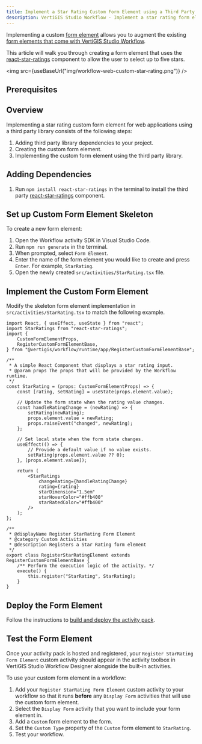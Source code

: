 ```yaml
---
title: Implement a Star Rating Custom Form Element using a Third Party Library
description: VertiGIS Studio Workflow - Implement a star rating form element for web applications using a third party library
---
```



Implementing a custom [form element](key-concepts.mdx#form-elements) allows you to augment the existing [form elements that come with VertiGIS Studio Workflow](https://docs.vertigisstudio.com/workflow/latest/help/Default.htm#wf5/help/form-elements/auto-complete.htm%3FTocPath%3DForms%7CForm%2520Element%2520Reference%7C_____0).

This article will walk you through creating a form element that uses the [react-star-ratings](https://github.com/ekeric13/react-star-ratings) component to allow the user to select up to five stars.

<img src={useBaseUrl("img/workflow-web-custom-star-rating.png")} />

## Prerequisites

<WebPrereqs />

## Overview

Implementing a star rating custom form element for web applications using a third party library consists of the following steps:

1. Adding third party library dependencies to your project.
1. Creating the custom form element.
1. Implementing the custom form element using the third party library.

## Adding Dependencies

1. Run `npm install react-star-ratings` in the terminal to install the third party [react-star-ratings](https://github.com/ekeric13/react-star-ratings) component.

## Set up Custom Form Element Skeleton

To create a new form element:

1. Open the Workflow activity SDK in Visual Studio Code.
1. Run `npm run generate` in the terminal.
1. When prompted, select `Form Element`.
1. Enter the name of the form element you would like to create and press `Enter`. For example, `StarRating`.
1. Open the newly created `src/activities/StarRating.tsx` file.

## Implement the Custom Form Element

Modify the skeleton form element implementation in `src/activities/StarRating.tsx` to match the following example.

```tsx title="src/activities/StarRating.tsx"
import React, { useEffect, useState } from "react";
import StarRatings from "react-star-ratings";
import {
    CustomFormElementProps,
    RegisterCustomFormElementBase,
} from "@vertigis/workflow/runtime/app/RegisterCustomFormElementBase";

/**
 * A simple React Component that displays a star rating input.
 * @param props The props that will be provided by the Workflow runtime.
 */
const StarRating = (props: CustomFormElementProps) => {
    const [rating, setRating] = useState(props.element.value);

    // Update the form state when the rating value changes.
    const handleRatingChange = (newRating) => {
        setRating(newRating);
        props.element.value = newRating;
        props.raiseEvent("changed", newRating);
    };

    // Set local state when the form state changes.
    useEffect(() => {
        // Provide a default value if no value exists.
        setRating(props.element.value ?? 0);
    }, [props.element.value]);

    return (
        <StarRatings
            changeRating={handleRatingChange}
            rating={rating}
            starDimension="1.5em"
            starHoverColor="#ffb400"
            starRatedColor="#ffb400"
        />
    );
};

/**
 * @displayName Register StarRating Form Element
 * @category Custom Activities
 * @description Registers a Star Rating form element
 */
export class RegisterStarRatingElement extends RegisterCustomFormElementBase {
    /** Perform the execution logic of the activity. */
    execute() {
        this.register("StarRating", StarRating);
    }
}
```

## Deploy the Form Element

Follow the instructions to [build and deploy the activity pack](sdk-web-overview.mdx#deployment).

## Test the Form Element

Once your activity pack is hosted and registered, your `Register StarRating Form Element` custom activity should appear in the activity toolbox in VertiGIS Studio Workflow Designer alongside the built-in activities.

To use your custom form element in a workflow:

1. Add your `Register StarRating Form Element` custom activity to your workflow so that it runs **before** any `Display Form` activities that will use the custom form element.
1. Select the `Display Form` activity that you want to include your form element in.
1. Add a `Custom` form element to the form.
1. Set the `Custom Type` property of the `Custom` form element to `StarRating`.
1. Test your workflow.
